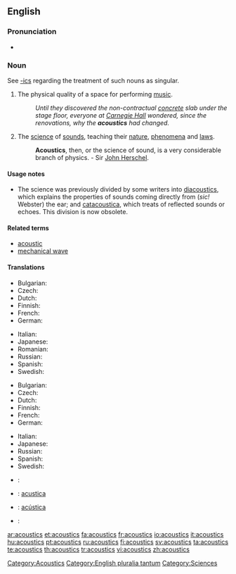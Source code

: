 ==English==

===Pronunciation===
* {{audio|en-us-acoustics.ogg|Audio (US)}}

===Noun===
{{en-noun|-}}
See [[-ics]] regarding the treatment of such nouns as singular.

# The physical quality of a space for performing [[music]].
#: ''Until they discovered the non-contractual [[concrete]] slab under the stage floor, everyone at [[Carnegie Hall]] wondered, since the renovations, why the '''acoustics''' had changed.''
# {{physics}} The [[science]] of [[sound]]s, teaching their [[nature]], [[phenomena]] and [[laws]].
#: '''Acoustics''', then, or the science of sound, is a very considerable branch of physics. - Sir [[John Herschel]].

====Usage notes====
* The science was previously divided by some writers into [[diacoustics]], which explains the properties of sounds coming directly from (''sic!'' Webster) the ear; and [[catacoustica]], which treats of reflected sounds or echoes.  This division is now obsolete.

====Related terms====
* [[acoustic]]
* [[mechanical wave]]

====Translations====
{{trans-top|quality of a space for doing music}}
* Bulgarian: {{t+|bg|акустика}}
* Czech: {{t+|cs|akustika|f}}
* Dutch: {{t+|nl|akoestiek|m}}
* Finnish: {{t+|fi|akustiikka}}
* French: {{t+|fr|acoustique|f}}
* German: {{t+|de|Akustik|f}}
{{trans-mid}}
* Italian: {{t+|it|acustica}}
* Japanese: {{t-|ja|音響|tr=onkyō}}
* Romanian: {{t|ro|acustică|f}}
* Russian: {{t+|ru|акустика|f|tr=akústika}}
* Spanish: {{t+|es|acústica|f}}
* Swedish: {{t+|sv|akustik|c}}
{{trans-bottom}}

{{trans-top|physics: a science of sounds}}
* Bulgarian: {{t+|bg|акустика}}
* Czech: {{t+|cs|akustika|f}}
* Dutch: {{t+|nl|akoestiek|m}}
* Finnish: {{t+|fi|akustiikka}}
* French: {{t+|fr|acoustique|f}}
* German: {{t+|de|Akustik|f}}
{{trans-mid}}
* Italian: {{t+|it|acustica}}
* Japanese: {{t|ja|音響学|tr=onkyōgaku}}
* Russian: {{t+|ru|акустика|f|tr=akústika}}
* Spanish: {{t+|es|acústica|f}}
* Swedish: {{t+|sv|akustik|c}}
{{trans-bottom}}

{{checktrans-top}}
<!--Remove this section once all of the translations below have been moved into the tables above.-->
* {{ttbc|Croatian}}: {{t+|hr|akustika|f}}
* {{ttbc|Interlingua}}: [[acustica]]
* {{ttbc|Portuguese}}: [[acústica]] {{f}}
* {{ttbc|Slovene}}: {{t+|sl|akustika|f}}
{{trans-bottom}}

[[Category:Acoustics]]
[[Category:English pluralia tantum]]
[[Category:Sciences]]

[[ar:acoustics]]
[[et:acoustics]]
[[fa:acoustics]]
[[fr:acoustics]]
[[io:acoustics]]
[[it:acoustics]]
[[hu:acoustics]]
[[pt:acoustics]]
[[ru:acoustics]]
[[fi:acoustics]]
[[sv:acoustics]]
[[ta:acoustics]]
[[te:acoustics]]
[[th:acoustics]]
[[tr:acoustics]]
[[vi:acoustics]]
[[zh:acoustics]]